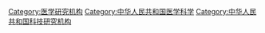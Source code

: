 [[Category:医学研究机构|Category:医学研究机构]]
[[Category:中华人民共和国医学科学|Category:中华人民共和国医学科学]]
[[Category:中华人民共和国科技研究机构|Category:中华人民共和国科技研究机构]]
